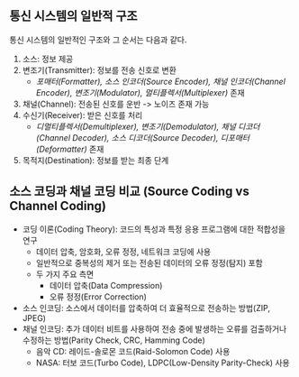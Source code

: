 ## 통신 시스템의 일반적 구조
통신 시스템의 일반적인 구조와 그 순서는 다음과 같다.
1. 소스: 정보 제공
2. 변조기(Transmitter): 정보를 전송 신호로 변환
	- _포매터(Formatter), 소스 인코더(Source Encoder), 채널 인코더(Channel Encoder), 변조기(Modulator), 멀티플렉서(Multiplexer)_ 존재
3. 채널(Channel): 전송된 신호를 운반 -> 노이즈 존재 가능
4. 수신기(Receiver): 받은 신호를 처리
	- _디멀티플렉서(Demultiplexer), 변조기(Demodulator), 채널 디코더(Channel Decoder), 소스 디코더(Source Decoder), 디포매터(Deformatter)_ 존재
5. 목적지(Destination): 정보를 받는 최종 단계

## 소스 코딩과 채널 코딩 비교 (Source Coding vs Channel Coding)
- 코딩 이론(Coding Theory): 코드의 특성과 특정 응용 프로그램에 대한 적합성을 연구
	- 데이터 압축, 암호화, 오류 정정, 네트워크 코딩에 사용
	- 일반적으로 중복성의 제거 또는 전송된 데이터의 오류 정정(탐지) 포함
	- 두 가지 주요 측면
		- 데이터 압축(Data Compression)
		- 오류 정정(Error Correction)
- 소스 인코딩: 소스에서 데이터를 압축하여 더 효율적으로 전송하는 방법(ZIP, JPEG)
- 채널 인코딩: 추가 데이터 비트를 사용하여 전송 중에 발생하는 오류를 검출하거나 수정하는 방법(Parity Check, CRC, Hamming Code)
	- 음악 CD: 레이드-솔로몬 코드(Raid-Solomon Code) 사용
	- NASA: 터보 코드(Turbo Code), LDPC(Low-Density Parity-Check) 사용
